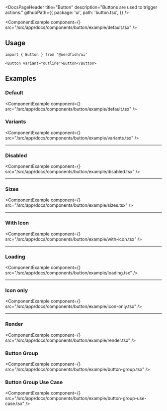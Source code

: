 <DocsPageHeader
	title="Button"
	description="Buttons are used to trigger actions."
	githubPath={{
		package: 'ui',
		path: 'button.tsx',
	}}
/>

<ComponentExample
	component={<ButtonExample />}
	src="/src/app/docs/components/button/example/default.tsx"
/>

## Usage

```tsx
import { Button } from '@nerdfish/ui'
```

```tsx
<Button variant="outline">Button</Button>
```

## Examples

### Default

<ComponentExample
	component={<ButtonExample />}
	src="/src/app/docs/components/button/example/default.tsx"
/>

### Variants

<ComponentExample
	component={<ButtonVariantsExample />}
	src="/src/app/docs/components/button/example/variants.tsx"
/>

---

### Disabled

<ComponentExample
	component={<ButtonDisabledExample />}
	src="/src/app/docs/components/button/example/disabled.tsx"
/>

---

### Sizes

<ComponentExample
	component={<ButtonSizesExample />}
	src="/src/app/docs/components/button/example/sizes.tsx"
/>

---

### With Icon

<ComponentExample
	component={<ButtonWithIconExample />}
	src="/src/app/docs/components/button/example/with-icon.tsx"
/>

---

### Loading

<ComponentExample
	component={<ButtonLoadingExample />}
	src="/src/app/docs/components/button/example/loading.tsx"
/>

---

### Icon only

<ComponentExample
	component={<ButtonIconOnlyExample />}
	src="/src/app/docs/components/button/example/icon-only.tsx"
/>

---

### Render

<ComponentExample
	component={<ButtonRenderExample />}
	src="/src/app/docs/components/button/example/render.tsx"
/>

### Button Group

<ComponentExample
	component={<ButtonGroupExample />}
	src="/src/app/docs/components/button/example/button-group.tsx"
/>

### Button Group Use Case

<ComponentExample
	component={<ButtonGroupUseCase />}
	src="/src/app/docs/components/button/example/button-group-use-case.tsx"
/>
